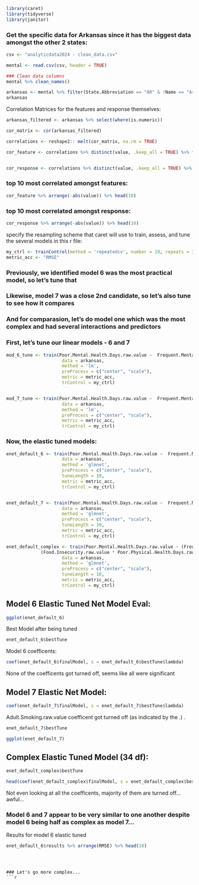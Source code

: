 
```r
library(caret)
library(tidyverse)
library(janitor)
```

### Get the specific data for Arkansas since it has the biggest data amongst the other 2 states:

```r
csv <- "analyticdata2024 - clean_data.csv"

mental <- read.csv(csv, header = TRUE)

### Clean data columns
mental %>% clean_names()

arkansas <- mental %>% filter(State.Abbreviation == "AR" & !Name == "Arkansas") 
arkansas
```

Correlation Matrices for the features and response themselves:
```r
arkansas_filtered <- arkansas %>% select(where(is.numeric))

cor_matrix <- cor(arkansas_filtered)

correlations <- reshape2:: melt(cor_matrix, na.rm = TRUE)

cor_feature <- correlations %>% distinct(value, .keep_all = TRUE) %>% filter( (value > 0.70 & value < 1) | value < -0.70)


cor_response <- correlations %>% distinct(value, .keep_all = TRUE) %>% filter(Var2 == "Poor.Mental.Health.Days.raw.value")


```

### top 10 most correlated amongst features:
```r
cor_feature %>% arrange(-abs(value)) %>% head(10)
```

### top 10 most correlated amongst response:
```r
cor_response %>% arrange(-abs(value)) %>% head(10)
```


specify the resampling scheme that caret will use to train, assess, and tune the several models in this r file:
```r
my_ctrl <- trainControl(method = 'repeatedcv', number = 10, repeats = 3)
metric_acc <- "RMSE"

```

### Previously, we identified model 6 was the most practical model, so let's tune that
### Likewise, model 7 was a close 2nd candidate, so let's also tune to see how it compares
### And for comparasion, let's do model one which was the most complex and had several interactions and predictors

### First, let's tune our linear models - 6 and 7
```r
mod_6_tune <- train(Poor.Mental.Health.Days.raw.value ~  Frequent.Mental.Distress.raw.value + Adult.Smoking.raw.value + Physical.Inactivity.raw.value + Adult.Obesity.raw.value,
                     data = arkansas,
                     method = 'lm',
                     preProcess = c("center", "scale"),
                     metric = metric_acc,
                     trControl = my_ctrl)


mod_7_tune <- train(Poor.Mental.Health.Days.raw.value ~  Frequent.Mental.Distress.raw.value + Adult.Smoking.raw.value + Physical.Inactivity.raw.value + Adult.Obesity.raw.value + Excessive.Drinking.raw.value + Broadband.Access.raw.value + X..Asian.raw.value + Social.Associations.raw.value,
                     data = arkansas,
                     method = 'lm',
                     preProcess = c("center", "scale"),
                     metric = metric_acc,
                     trControl = my_ctrl)
```

### Now, the elastic tuned models:

```r
enet_default_6 <- train(Poor.Mental.Health.Days.raw.value ~  Frequent.Mental.Distress.raw.value + Adult.Smoking.raw.value + Physical.Inactivity.raw.value + Adult.Obesity.raw.value,
                     data = arkansas,
                     method = 'glmnet',
                     preProcess = c("center", "scale"),
                     tuneLength = 10,
                     metric = metric_acc,
                     trControl = my_ctrl)


enet_default_7 <- train(Poor.Mental.Health.Days.raw.value ~  Frequent.Mental.Distress.raw.value + Adult.Smoking.raw.value + Physical.Inactivity.raw.value + Adult.Obesity.raw.value + Excessive.Drinking.raw.value + Broadband.Access.raw.value + X..Asian.raw.value + Social.Associations.raw.value,
                     data = arkansas,
                     method = 'glmnet',
                     preProcess = c("center", "scale"),
                     tuneLength = 10,
                     metric = metric_acc,
                     trControl = my_ctrl)

enet_default_complex <- train(Poor.Mental.Health.Days.raw.value ~ (Frequent.Mental.Distress.raw.value * Food.Insecurity.raw.value) + 
             (Food.Insecurity.raw.value * Poor.Physical.Health.Days.raw.value * Poor.or.Fair.Health.raw.value * Physical.Inactivity.raw.value * Frequent.Mental.Distress.raw.value) + (Population.raw.value * Food.Insecurity.numerator),
                     data = arkansas,
                     method = 'glmnet',
                     preProcess = c("center", "scale"),
                     tuneLength = 10,
                     metric = metric_acc,
                     trControl = my_ctrl)
```

## Model 6 Elastic Tuned Net Model Eval:

```r
ggplot(enet_default_6)
```

Best Model after being tuned
```r
enet_default_6$bestTune
```

Model 6 coefficents:

```r
coef(enet_default_6$finalModel, s = enet_default_6$bestTune$lambda)
```
None of the coefficents got turned off, seems like all were significant


## Model 7 Elastic Net Model:
```r
coef(enet_default_7$finalModel, s = enet_default_7$bestTune$lambda)

```
Adult.Smoking.raw.value coefficent got turned off (as indicated by the .)           .          
```r
enet_default_7$bestTune
```
```r
ggplot(enet_default_7)
```

## Complex Elastic Tuned Model (34 df):

```r
enet_default_complex$bestTune

```
```r
head(coef(enet_default_complex$finalModel, s = enet_default_complex$bestTune$lambda), 29)
```

Not even looking at all the coefficents, majority of them are turned off... awful... 

### Model 6 and 7 appear to be very similar to one another despite model 6 being half as complex as model 7...

Results for model 6 elastic tuned
```r
enet_default_6$results %>% arrange(RMSE) %>% head(10)
```


```



### Let's go more complex...
```r

```







